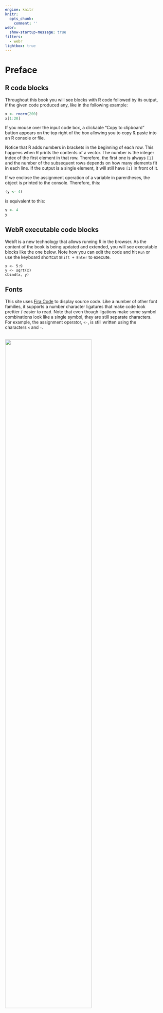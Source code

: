 ```yaml
---
engine: knitr
knitr:
  opts_chunk: 
    comment: ''
webr:
  show-startup-message: true
filters:
  - webr
lightbox: true
---
```

# Preface


## R code blocks

Throughout this book you will see blocks with R code followed by its output, if the given code 
produced any, like in the following example:

```r
x <- rnorm(200)
x[1:20]
```

If you mouse over the input code box, a clickable "Copy to clipboard" button appears on the top 
right of the box allowing you to copy & paste into an R console or file.

Notice that R adds numbers in brackets in the beginning of each row. This happens when R prints the 
contents of a vector. The number is the integer index of the first element in that row. Therefore, 
the first one is always `[1]` and the number of the subsequent rows depends on how many elements fit 
in each line. If the output is a single element, it will still have `[1]` in front of it.  

If we enclose the assignment operation of a variable in parentheses, the object is printed to the
console. Therefore, this:

```r
(y <- 4)
```

is equivalent to this:

```r
y <- 4
y
```

## WebR executable code blocks

WebR is a new technology that allows running R in the browser.
As the content of the book is being updated and extended, you will see executable blocks like the 
one below. Note how you can edit the code and hit `Run` or use the keyboard shortcut `Shift + Enter`
to execute.

```webr-r
x <- 5:9
y <- sqrt(x)
cbind(x, y)
```

## Fonts

This site uses [Fira Code](https://github.com/tonsky/FiraCode) to display source code. 
Like a number of other font families, it supports a number character ligatures that make code 
look prettier / easier to read. Note that even though ligations make some symbol combinations look
like a single symbol, they are still separate characters.  
For example, the assignment operator, `<-`, is still written using the characters `<` and `-`.
<br><br>

::: {#fig-ligations}

![](assets/ligations.png){width=75% fig-align="center"}

Ligated versions of some common character combinations as they should appear in this site
:::

## Themes

The light/dark mode switch is located in the top left of the page.
Note that most figures will appear with inverted colors when the dark theme is selected, i.e. the
true colors are displayed with the light theme only.

## Made with Quarto

This book was created using [Quarto](https://quarto.org). The first version of the book had been
built using bookdown.
<br>  
